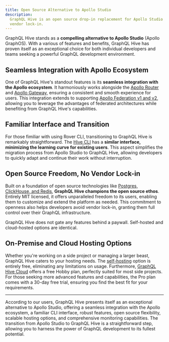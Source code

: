 ```yaml
---
title: Open Source Alternative to Apollo Studio
description:
  GraphQL Hive is an open source drop-in replacement for Apollo Studio (Apollo GraphOS) with no
  vendor lock-in.
---
```


GraphQL Hive stands as a **compelling alternative to Apollo Studio** (Apollo GraphOS). With a
various of features and benefits, GraphQL Hive has proven itself as an exceptional choice for both
individual developers and teams seeking a powerful GraphQL development environment.

## Seamless Integration with Apollo Ecosystem

One of GraphQL Hive's standout features is its **seamless integration with the Apollo ecosystem**.
It harmoniously works alongside the [Apollo Router](/docs/integrations/apollo-router) and
[Apollo Gateway](/docs/integrations/apollo-gateway), ensuring a consistent and smooth experience for
users. This integration extends to supporting
[Apollo Federation v1 and v2](/docs/get-started/apollo-federarion), allowing you to leverage the
advantages of federated architectures while benefiting from GraphQL Hive's capabilities.

## Familiar Interface and Transition

For those fimiliar with using Rover CLI, transitioning to GraphQL Hive is remarkably
straightforward. The [Hive CLI](/docs/api-reference/cli) has a **similar interface, minimizing the
learning curve for existing users**. This aspect simplifies the migration process from Apollo Studio
to GraphQL Hive, allowing developers to quickly adapt and continue their work without interruption.

## Open Source Freedom, No Vendor Lock-in

Built on a foundation of open source technologies like
[Postgres, ClickHouse, and Redis](https://github.com/kamilkisiela/graphql-hive/blob/main/docker/docker-compose.community.yml),
**GraphQL Hive champions the open source ethos**. Entirely MIT licensed, it offers unparalleled
freedom to its users, enabling them to customize and extend the platform as needed. This commitment
to openness also helps developers avoid vendor lock-in, granting them full control over their
GraphQL infrastructure.

GraphQL Hive does not gate any features behind a paywall. Self-hosted and cloud-hosted options are
identical.

## On-Premise and Cloud Hosting Options

Whether you're working on a side project or managing a larger beast, GraphQL Hive caters to your
hosting needs. The [self-hosting](docs/self-hosting/get-started) option is entirely free,
eliminating any limitations on usage. Furthermore,
[GraphQL Hive Cloud](https://the-guild.dev/graphql/hive) offers a free Hobby plan, perfectly suited
for most side projects. For those seeking more advanced features and capabilities, the Pro plan
comes with a 30-day free trial, ensuring you find the best fit for your requirements.

---

According to our users, GraphQL Hive presents itself as an exceptional alternative to Apollo Studio,
offering a seamless integration with the Apollo ecosystem, a familiar CLI interface, robust
features, open source flexibility, scalable hosting options, and comprehensive monitoring
capabilities. The transition from Apollo Studio to GraphQL Hive is a straightforward step, allowing
you to harness the power of GraphQL development to its fullest potential.
